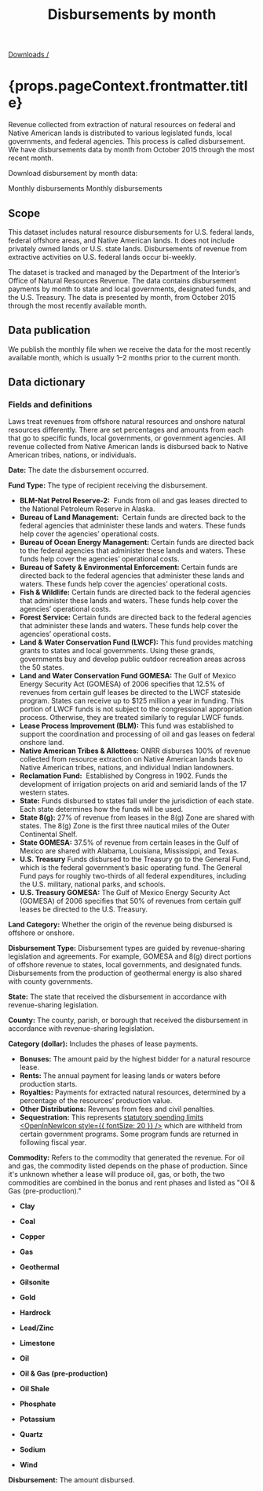 ﻿---
title: Disbursements by month
includeToc: true
layout: downloads
description: Revenue collected from extraction of natural resources on federal and Native American lands is distributed to various legislated funds, local governments, and federal agencies. This process is called disbursement.
tags:
- Data
- Downloads
- Documentation
- Disbursements
---

[Downloads /](/downloads/)


<h1>{props.pageContext.frontmatter.title}</h1>

Revenue collected from extraction of natural resources on federal and Native American lands is distributed to various legislated funds, local governments, and federal agencies. This process is called disbursement. We have disbursements data by month from October 2015 through the most recent month.
<br />

Download disbursement by month data:

<DownloadDataFile linkType="DownloadCsv" dataSet="monthly_disbursements.csv">
  Monthly disbursements
</DownloadDataFile>

<DownloadDataFile linkType="DownloadXls" dataSet="monthly_disbursements.xlsx">
  Monthly disbursements
</DownloadDataFile>

## Scope

This dataset includes natural resource disbursements for U.S. federal lands, federal offshore areas, and Native American lands. It does not include privately owned lands or U.S. state lands. Disbursements of revenue from extractive activities on U.S. federal lands occur bi-weekly. 
<br />

The dataset is tracked and managed by the Department of the Interior’s Office of Natural Resources Revenue. The data contains disbursement payments by month to state and local governments, designated funds, and the U.S. Treasury. The data is presented by month, from October 2015 through the most recently available month.

## Data publication

We publish the monthly file when we receive the data for the most recently available month, which is usually 1–2 months prior to the current month.

## Data dictionary

### Fields and definitions
Laws treat revenues from offshore natural resources and onshore natural resources differently. There are set percentages and amounts from each that go to specific funds, local governments, or government agencies. All revenue collected from Native American lands is disbursed back to Native American tribes, nations, or individuals.
<br />

**Date:**  The date the disbursement occurred.
<br />


**Fund Type:**  The type of recipient receiving the disbursement.

* **BLM-Nat Petrol Reserve-2:**  Funds from oil and gas leases directed to the National Petroleum Reserve in Alaska.
* **Bureau of Land Management:**  Certain funds are directed back to the federal agencies that administer these lands and waters. These funds help cover the agencies’ operational costs.
* **Bureau of Ocean Energy Management:**  Certain funds are directed back to the federal agencies that administer these lands and waters. These funds help cover the agencies’ operational costs.
* **Bureau of Safety & Environmental Enforcement:**  Certain funds are directed back to the federal agencies that administer these lands and waters. These funds help cover the agencies’ operational costs.
* **Fish & Wildlife:**  Certain funds are directed back to the federal agencies that administer these lands and waters. These funds help cover the agencies’ operational costs.
* **Forest Service:**  Certain funds are directed back to the federal agencies that administer these lands and waters. These funds help cover the agencies’ operational costs.
* **Land & Water Conservation Fund (LWCF):**  This fund provides matching grants to states and local governments. Using these grands, governments buy and develop public outdoor recreation areas across the 50 states.
* **Land and Water Conservation Fund GOMESA:**  The Gulf of Mexico Energy Security Act (GOMESA) of 2006 specifies that 12.5% of revenues from certain gulf leases be directed to the LWCF stateside program. States can receive up to $125 million a year in funding. This portion of LWCF funds is not subject to the congressional appropriation process. Otherwise, they are treated similarly to regular LWCF funds.
* **Lease Process Improvement (BLM):**  This fund was established to support the coordination and processing of oil and gas leases on federal onshore land.
* **Native American Tribes & Allottees:**  ONRR disburses 100% of revenue collected from resource extraction on Native American lands back to Native American  tribes, nations, and individual Indian landowners.
* **Reclamation Fund:**  Established by Congress in 1902. Funds the development of irrigation projects on arid and semiarid lands of the 17 western states.
* **State:**  Funds disbursed to states fall under the jurisdiction of each state. Each state determines how the funds will be used.
* **State 8(g):**  27% of revenue from leases in the 8(g) Zone are shared with states. The 8(g) Zone is the first three nautical miles of the Outer Continental Shelf.
* **State GOMESA:**  37.5% of revenue from certain leases in the Gulf of Mexico are shared with Alabama, Louisiana, Mississippi, and Texas.
* **U.S. Treasury**  Funds disbursed to the Treasury go to the General Fund, which is the federal government’s basic operating fund. The General Fund pays for roughly two-thirds of all federal expenditures, including the U.S. military, national parks, and schools.
* **U.S. Treasury GOMESA:**  The Gulf of Mexico Energy Security Act (GOMESA) of 2006 specifies that 50% of revenues from certain gulf leases be directed to the U.S. Treasury.

**Land Category:**  Whether the origin of the revenue being disbursed is offshore or onshore.
<br />

**Disbursement Type:**  Disbursement types are guided by revenue-sharing legislation and agreements. For example, <GlossaryTerm>GOMESA</GlossaryTerm> and <GlossaryTerm>8(g)</GlossaryTerm> direct portions of offshore revenue to states, local governments, and designated funds. Disbursements from the production of geothermal energy is also shared with county governments.
<br />

**State:** The state that received the disbursement in accordance with revenue-sharing legislation.
<br />

**County:** The county, parish, or borough that received the disbursement in accordance with revenue-sharing legislation.
<br />

**Category (dollar):** Includes the phases of lease payments.

* **Bonuses:**  The amount paid by the highest bidder for a natural resource lease.
* **Rents:**  The annual payment for leasing lands or waters before production starts.
* **Royalties:**  Payments for extracted natural resources, determined by a percentage of the resources’ production value.
* **Other Distributions:**  Revenues from fees and civil penalties.
* **Sequestration:**  This represents [statutory spending limits <OpenInNewIcon style={{ fontSize: 20 }} />](https://www.cbo.gov/topics/budget/sequestration) which are withheld from certain government programs. Some program funds are returned in following fiscal year.

**Commodity:** Refers to the commodity that generated the revenue. For oil and gas, the commodity listed depends on the phase of production. Since it's unknown whether a lease will produce oil, gas, or both, the two commodities are combined in the bonus and rent phases and listed as "Oil & Gas (pre-production)."

* **Clay**

* **Coal**

* **Copper**

* **Gas**

* **Geothermal**

* **Gilsonite**

* **Gold**

* **Hardrock**

* **Lead/Zinc**

* **Limestone**

* **Oil**

* **Oil & Gas (pre-production)**

* **Oil Shale**

* **Phosphate**

* **Potassium**

* **Quartz**

* **Sodium**

* **Wind**


**Disbursement:**  The amount disbursed.
